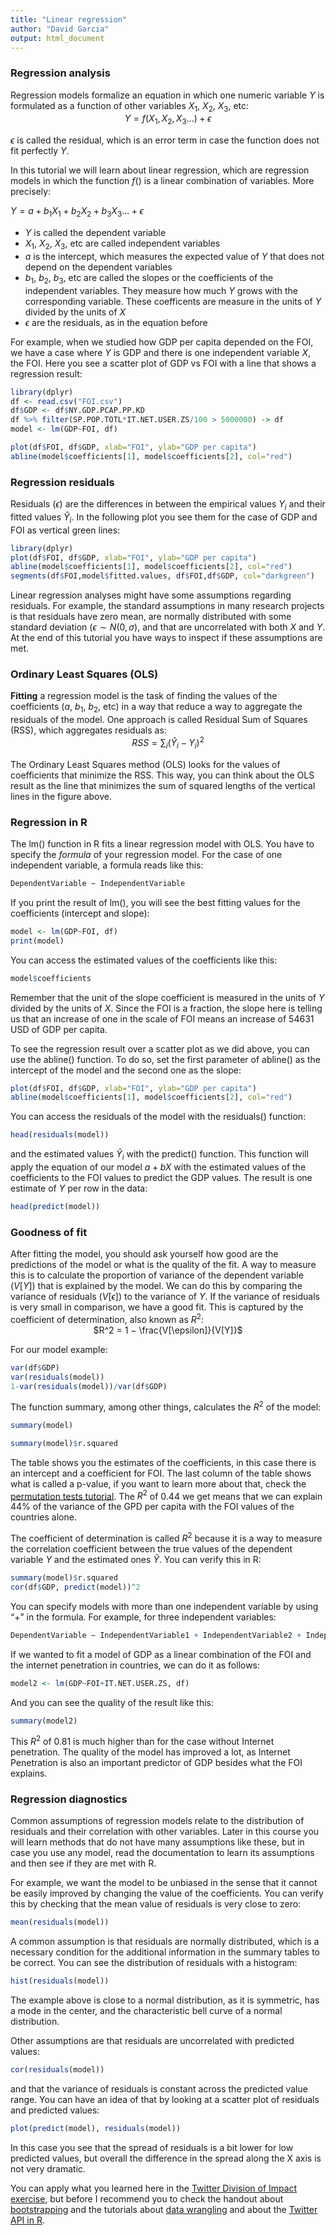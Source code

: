 ```yaml
---
title: "Linear regression"
author: "David Garcia"
output: html_document
---
```



### Regression analysis

Regression models formalize an equation in which one numeric variable $Y$ is formulated as a function of other variables $X_1$, $X_2$, $X_3$, etc:  
<center>
$Y = f(X_1,X_2,X_3...) + \epsilon$
</center>

$\epsilon$ is called the residual, which is an error term in case the function does not fit perfectly $Y$. 

In this tutorial we will learn about linear regression, which are regression models in which the function $f()$ is a linear combination of variables. More precisely:

$Y = a + b_1 X_1 + b_2 X_2 + b_3 X_3 ... + \epsilon$

- $Y$ is called the dependent variable
- $X_1$, $X_2$, $X_3$, etc are called independent variables
- $a$ is the intercept, which measures the expected value of $Y$ that does not depend on the dependent variables
- $b_1$, $b_2$, $b_3$, etc are called the slopes or the coefficients of the independent variables. They measure how much $Y$ grows with the corresponding variable. These coefficents are measure in the units of $Y$ divided by the units of $X$
- $\epsilon$ are the residuals, as in the equation before

For example, when we studied how GDP per capita depended on the FOI, we have a case where $Y$ is GDP and there is one independent variable $X$, the FOI. Here you see a scatter plot of GDP vs FOI with a line that shows a regression result:

```r
library(dplyr)
df <- read.csv("FOI.csv")
df$GDP <- df$NY.GDP.PCAP.PP.KD
df %>% filter(SP.POP.TOTL*IT.NET.USER.ZS/100 > 5000000) -> df
model <- lm(GDP~FOI, df)

plot(df$FOI, df$GDP, xlab="FOI", ylab="GDP per capita")
abline(model$coefficients[1], model$coefficients[2], col="red")
```


### Regression residuals

Residuals ($\epsilon$) are the differences in between the empirical values $Y_i$ and their fitted values $\hat Y_i$. In the following plot you see them for the case of GDP and FOI as vertical green lines:

```r
library(dplyr)
plot(df$FOI, df$GDP, xlab="FOI", ylab="GDP per capita")
abline(model$coefficients[1], model$coefficients[2], col="red")
segments(df$FOI,model$fitted.values, df$FOI,df$GDP, col="darkgreen")
```

Linear regression analyses might have some assumptions regarding residuals. For example, the standard assumptions in many research projects is that residuals have zero mean, are normally distributed with some standard deviation ($\epsilon \sim N(0,\sigma)$, and that are uncorrelated with both $X$ and $Y$. At the end of this tutorial you have ways to inspect if these assumptions are met.

### Ordinary Least Squares (OLS)

**Fitting** a regression model is the task of finding the values of the coefficients ($a$, $b_1$, $b_2$, etc) in a way that reduce a way to aggregate the residuals of the model. One approach is called Residual Sum of Squares (RSS), which aggregates residuals as:
<center>
$RSS = \sum_i (\hat Y_i - Y_i)^2$
</center>

The Ordinary Least Squares method (OLS) looks for the values of coefficients that minimize the RSS. This way, you can think about the OLS result as the line that minimizes the sum of squared lengths of the vertical lines in the figure above.


### Regression in R

The lm() function in R fits a linear regression model with OLS. You have to specify the *formula* of your regression model. For the case of one independent variable, a formula reads like this:  
```r
DependentVariable ∼ IndependentVariable
```
If you print the result of lm(), you will see the best fitting values for the coefficients (intercept and slope):

```r
model <- lm(GDP~FOI, df)
print(model)
```
You can access the estimated values of the coefficients like this:

```r
model$coefficients
```

Remember that the unit of the slope coefficient is measured in the units of $Y$ divided by the units of $X$. Since the FOI is a fraction, the slope here is telling us that an increase of one in the scale of FOI means an increase of $54631$ USD of GDP per capita.

To see the regression result over a scatter plot as we did above, you can use the abline() function. To do so, set the first parameter of abline() as the intercept of the model and the second one as the slope:

```r
plot(df$FOI, df$GDP, xlab="FOI", ylab="GDP per capita")
abline(model$coefficients[1], model$coefficients[2], col="red")
```

You can access the residuals of the model with the residuals() function:
```r
head(residuals(model))
```

and the estimated values $\hat Y_i$ with the predict() function. This function will apply the equation of our model $a + b X$ with the estimated values of the coefficients to the FOI values to predict the GDP values. The result is one estimate of $Y$ per row in the data:

```r
head(predict(model))
```

### Goodness of fit

After fitting the model, you should ask yourself how good are the predictions of the model or what is the quality of the fit. A way to measure this is to calculate the proportion of variance of the dependent variable ($V[Y]$) that is explained by the model. We can do this by comparing the variance of residuals ($V[\epsilon]$) to the variance of $Y$. If the variance of residuals is very small in comparison, we have a good fit. This is captured by the coefficient of determination, also known as $R^2$:
<center>
$R^2 = 1 − \frac{V[\epsilon]}{V[Y]}$
</center>

For our model example:
```r
var(df$GDP)
var(residuals(model))
1-var(residuals(model))/var(df$GDP)
```
The function summary, among other things, calculates the $R^2$ of the model:

```r
summary(model)

summary(model)$r.squared
```

The table shows you the estimates of the coefficients, in this case there is an intercept and a coefficient for FOI. The last column of the table shows what is called a p-value, if you want to learn more about that, check the [permutation tests tutorial](). The $R^2$ of 0.44 we get means that we can explain 44\% of the variance of the GPD per capita with the FOI values of the countries alone.

The coefficient of determination is called $R^2$ because it is a way to measure the correlation coefficient between the true values of the dependent variable $Y$ and the estimated ones $\hat Y$. You can verify this in R:
```r
summary(model)$r.squared
cor(df$GDP, predict(model))^2
```

You can specify models with more than one independent variable by using "+" in the formula. For example, for three independent variables:
```r
DependentVariable ∼ IndependentVariable1 + IndependentVariable2 + IndependentVariable3
```

If we wanted to fit a model of GDP as a linear combination of the FOI and the internet penetration in countries, we can do it as follows:

```r
model2 <- lm(GDP~FOI+IT.NET.USER.ZS, df)
```

And you can see the quality of the result like this:

```r
summary(model2)
```

This $R^2$ of 0.81 is much higher than for the case without Internet penetration. The quality of the model has improved a lot, as Internet Penetration is also an important predictor of GDP besides what the FOI explains.

### Regression diagnostics

Common assumptions of regression models relate to the distribution of residuals and their correlation with other variables. Later in this course you will learn methods that do not have many assumptions like these, but in case you use any model, read the documentation to learn its assumptions and then see if they are met with R.

For example, we want the model to be unbiased in the sense that it cannot be easily improved by changing the value of the coefficients. You can verify this by checking that the mean value of residuals is very close to zero:

```r
mean(residuals(model))
```

A common assumption is that residuals are normally distributed, which is a necessary condition for the additional information in the summary tables to be correct. You can see the distribution of residuals with a histogram:

```r
hist(residuals(model))
```

The example above is close to a normal distribution, as it is symmetric, has a mode in the center, and the characteristic bell curve of a normal distribution.

Other assumptions are that residuals are uncorrelated with predicted values:
```r
cor(residuals(model))
```

and that the variance of residuals is constant across the predicted value range. You can have an idea of that by looking at a scatter plot of residuals and predicted values:

```r
plot(predict(model), residuals(model))
```

In this case you see that the spread of residuals is a bit lower for low predicted values, but overall the difference in the spread along the X axis is not very dramatic.

You can apply what you learned here in the [Twitter Division of Impact exercise](https://dgarcia-eu.github.io/SocialDataScience/028_SITTwitter/SIT_Twitter.html), but before I recommend you to check the handout about [bootstrapping]() and the tutorials about [data wrangling]() and about the [Twitter API in R]().
